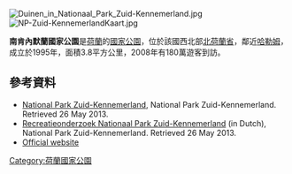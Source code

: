 [[Image:Duinen_in_Nationaal_Park_Zuid-Kennemerland.jpg|right]]
[[Image:NP-Zuid-KennemerlandKaart.jpg|right]]
{{coord|52|25|N|4|35|E|display=title}}

'''南肯內默蘭國家公園'''是[[荷蘭|荷蘭]]的[[國家公園|國家公園]]，位於該國西北部[[北荷蘭省|北荷蘭省]]，鄰近[[哈勒姆|哈勒姆]]，成立於1995年，面積3.8平方公里，2008年有180萬遊客到訪。

==參考資料==
*[http://www.np-zuidkennemerland.nl/documents/documents/ab6ad2.pdf National Park Zuid-Kennemerland]{{Dead link}}, National Park Zuid-Kennemerland. Retrieved 26 May 2013.
* [http://www.np-zuidkennemerland.nl/documents/news-items/oo-2010-1-8-recreatieonderzoek.pdf Recreatieonderzoek Nationaal Park Zuid-Kennemerland]{{Dead link}} (in Dutch), National Park Zuid-Kennemerland. Retrieved 26 May 2013.
* [https://www.np-zuidkennemerland.nl/299/national-park-zuidkennemerland Official website] {{Wayback|url=https://www.np-zuidkennemerland.nl/299/national-park-zuidkennemerland |date=20201112022820 }}

{{Netherlands-geo-stub}}
[[Category:荷蘭國家公園|Category:荷蘭國家公園]]